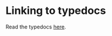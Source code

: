 
<Meta title="TypeDocs" />

# Linking to typedocs

Read the typedocs <a href="typedocs/index.html" target="_blank" rel="noopener">here</a>.
